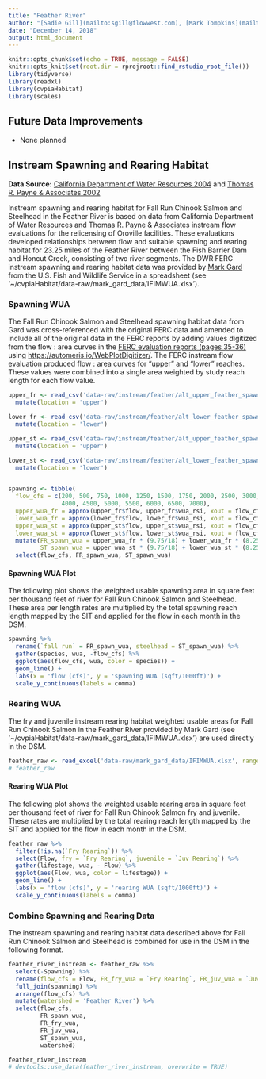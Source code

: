 ```yaml
---
title: "Feather River"
author: "[Sadie Gill](mailto:sgill@flowwest.com), [Mark Tompkins](mailto:mtompkins@flowwest.com)"
date: "December 14, 2018"
output: html_document
---
```


```r
knitr::opts_chunk$set(echo = TRUE, message = FALSE)
knitr::opts_knit$set(root.dir = rprojroot::find_rstudio_root_file())
library(tidyverse)
library(readxl)
library(cvpiaHabitat)
library(scales)
```

## Future Data Improvements
* None planned

## Instream Spawning and Rearing Habitat

**Data Source:** [California Department of Water Resources 2004](https://s3-us-west-2.amazonaws.com/cvpiahabitat-r-package/cvpia-sit-model-inputs/Feather_FERC_IFIM_Phase_2.pdf) and [Thomas R. Payne & Associates 2002](https://s3-us-west-2.amazonaws.com/cvpiahabitat-r-package/cvpia-sit-model-inputs/Payne2002_FeatherRiverIFIM+7-22-02.pdf)

Instream spawning and rearing habitat for Fall Run Chinook Salmon and Steelhead in the Feather River is based on data from California Department of Water Resources and Thomas R. Payne & Associates instream flow evaluations for the relicensing of Oroville facilities. These evaluations developed relationships between flow and suitable spawning and rearing habitat for 23.25 miles of the Feather River between the Fish Barrier Dam and Honcut Creek, consisting of two river segments. The DWR FERC instream spawning and rearing habitat data was provided by [Mark Gard](mailto:mark_gard@fws.gov) from the U.S. Fish and Wildlife Service in a spreadsheet (see '~/cvpiaHabitat/data-raw/mark_gard_data/IFIMWUA.xlsx').

### Spawning WUA
The Fall Run Chinook Salmon and Steelhead spawning habitat data from Gard was cross-referenced with the original FERC data and amended to include all of the original data in the FERC reports by adding values digitized from the flow : area curves in the [FERC evaluation reports (pages 35-36)](https://s3-us-west-2.amazonaws.com/cvpiahabitat-r-package/cvpia-sit-model-inputs/Feather_FERC_IFIM_Phase_2.pdf) using <https://automeris.io/WebPlotDigitizer/>. The FERC instream flow evaluation produced flow : area curves for "upper" and "lower" reaches. These values were combined into a single area weighted by study reach length for each flow value.

```r
upper_fr <- read_csv('data-raw/instream/feather/alt_upper_feather_spawn_wua_rsi.csv') %>%
  mutate(location = 'upper')

lower_fr <- read_csv('data-raw/instream/feather/alt_lower_feather_spawn_wua_rsi.csv') %>%
  mutate(location = 'lower')

upper_st <- read_csv('data-raw/instream/feather/alt_upper_feather_spawn_wua_rsi_steelhead.csv') %>%
  mutate(location = 'upper')

lower_st <- read_csv('data-raw/instream/feather/alt_lower_feather_spawn_wua_rsi_steelhead.csv') %>%
  mutate(location = 'lower')


spawning <- tibble(
  flow_cfs = c(200, 500, 750, 1000, 1250, 1500, 1750, 2000, 2500, 3000, 3500, 
               4000, 4500, 5000, 5500, 6000, 6500, 7000),
  upper_wua_fr = approx(upper_fr$flow, upper_fr$wua_rsi, xout = flow_cfs, rule = 2)$y,
  lower_wua_fr = approx(lower_fr$flow, lower_fr$wua_rsi, xout = flow_cfs, rule = 2)$y,
  upper_wua_st = approx(upper_st$flow, upper_st$wua_rsi, xout = flow_cfs, rule = 2)$y,
  lower_wua_st = approx(lower_st$flow, lower_st$wua_rsi, xout = flow_cfs, rule = 2)$y) %>% 
  mutate(FR_spawn_wua = upper_wua_fr * (9.75/18) + lower_wua_fr * (8.25/18),
         ST_spawn_wua = upper_wua_st * (9.75/18) + lower_wua_st * (8.25/18)) %>%
  select(flow_cfs, FR_spawn_wua, ST_spawn_wua)

```

#### Spawning WUA Plot

The following plot shows the weighted usable spawning area in square feet per thousand feet of river for Fall Run Chinook Salmon and Steelhead. These area per length rates are multiplied by the total spawning reach length mapped by the SIT and applied for the flow in each month in the DSM. 

```r
spawning %>%
  rename(`fall run` = FR_spawn_wua, steelhead = ST_spawn_wua) %>% 
  gather(species, wua, -flow_cfs) %>% 
  ggplot(aes(flow_cfs, wua, color = species)) +
  geom_line() +
  labs(x = 'flow (cfs)', y = 'spawning WUA (sqft/1000ft)') +
  scale_y_continuous(labels = comma)
```

### Rearing WUA
The fry and juvenile instream rearing habitat weighted usable areas for Fall Run Chinook Salmon in the Feather River provided by Mark Gard (see '~/cvpiaHabitat/data-raw/mark_gard_data/IFIMWUA.xlsx') are used directly in the DSM. 

```r
feather_raw <- read_excel('data-raw/mark_gard_data/IFIMWUA.xlsx', range = "A1:D8", sheet = 'Feather')
# feather_raw
```

#### Rearing WUA Plot

The following plot shows the weighted usable rearing area in square feet per thousand feet of river for Fall Run Chinook Salmon fry and juvenile. These rates are multiplied by the total rearing reach length mapped by the SIT and applied for the flow in each month in the DSM.

```r
feather_raw %>% 
  filter(!is.na(`Fry Rearing`)) %>%
  select(Flow, fry = `Fry Rearing`, juvenile = `Juv Rearing`) %>%
  gather(lifestage, wua, - Flow) %>%
  ggplot(aes(Flow, wua, color = lifestage)) +
  geom_line() +
  labs(x = 'flow (cfs)', y = 'rearing WUA (sqft/1000ft)') +
  scale_y_continuous(labels = comma)
```

### Combine Spawning and Rearing Data
The instream spawning and rearing habitat data described above for Fall Run Chinook Salmon and Steelhead is combined for use in the DSM in the following format.

```r
feather_river_instream <- feather_raw %>% 
  select(-Spawning) %>% 
  rename(flow_cfs = Flow, FR_fry_wua = `Fry Rearing`, FR_juv_wua = `Juv Rearing`) %>% 
  full_join(spawning) %>% 
  arrange(flow_cfs) %>% 
  mutate(watershed = 'Feather River') %>%
  select(flow_cfs,
         FR_spawn_wua,
         FR_fry_wua,
         FR_juv_wua,
         ST_spawn_wua,
         watershed)

feather_river_instream  
# devtools::use_data(feather_river_instream, overwrite = TRUE)
```
